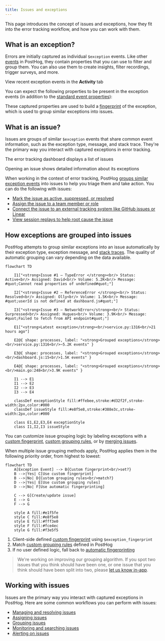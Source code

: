 ```yaml
---
title: Issues and exceptions
---
```


This page introduces the concept of issues and exceptions, how they fit into the error tracking workflow, and how you can work with them.

## What is an exception?

Errors are initially captured as individual `$exception` events. Like other [events](/docs/data/events) in PostHog, they contain properties that you can use to filter and group them. You can also use them to create insights, filter recordings, trigger surveys, and more. 

<ProductScreenshot
    imageLight="https://res.cloudinary.com/dmukukwp6/image/upload/SCR_20250813_qnwq_6fafacc8d6.png"
    imageDark="https://res.cloudinary.com/dmukukwp6/image/upload/SCR_20250813_qobb_f5df0a8629.png"
    alt="Exception events"
    classes="rounded"
/>

<Caption>View recent exception events in the <strong>Activity</strong> tab</Caption>

You can expect the following properties to be present in the exception events (in addition to the [standard event properties](/docs/data/events#default-properties)):


<ExceptionPropertiesTable />

These captured properties are used to build a [fingerprint](/docs/error-tracking/fingerprints) of the exception, which is used to group similar exceptions into issues.

## What is an issue?

Issues are groups of similar `$exception` events that share common event information, such as the exception type, message, and stack trace. They're the primary way you interact with captured exceptions in error tracking.

<ProductScreenshot
    imageLight="https://res.cloudinary.com/dmukukwp6/image/upload/SCR_20250814_dfbq_97e39c5c39.png"
    imageDark="https://res.cloudinary.com/dmukukwp6/image/upload/SCR_20250814_devl_d70f672e94.png"
    alt="Issues list view"
    classes="rounded"
/>
<Caption>The error tracking dashboard displays a list of issues</Caption>


<ProductScreenshot
    imageLight="https://res.cloudinary.com/dmukukwp6/image/upload/issue_light_f17781d806.png"
    imageDark="https://res.cloudinary.com/dmukukwp6/image/upload/issue_dark_5e825b1fe6.png"
    alt="Issue view"
    classes="rounded"
/>
<Caption>Opening an issue shows detailed information about its exceptions</Caption>

When working in the context of error tracking, PostHog [groups similar exception events](/docs/error-tracking/grouping-issues) into issues to help you triage them and take action. You can do the following with issues:

- [Mark the issue as active, suppressed, or resolved](/docs/error-tracking/managing-issues#resolving-and-suppressing-issues)
- [Assign the issue to a team member or role](/docs/error-tracking/assigning-issues)
- [Connect the issue to an external tracking system like GitHub issues or Linear](/docs/error-tracking/external-tracking)
- [View session replays to help root cause the issue](/docs/error-tracking/monitoring#viewing-session-replays)

## How exceptions are grouped into issues

PostHog attempts to group similar exceptions into an issue automatically by their exception type, exception message, and [stack traces](/docs/error-tracking/stack-traces). The quality of automatic grouping can vary depending on the data available. 

```mermaid
flowchart TD

    I1["<strong>Issue #1 – TypeError </strong><br/> Status: Active<br/> Assigned: David<br/> Volume: 5.2K<br/> Message: #quot;Cannot read properties of undefined#quot;"]

    I2["<strong>Issue #2 – ReferenceError </strong><br/> Status: Resolved<br/> Assigned: Olly<br/> Volume: 1.5K<br/> Message: #quot;userId is not defined at dashboard.js#quot;"]

    I3["<strong>Issue #3 – NetworkError</strong><br/> Status: Surpressed<br/> Assigned: Hugues<br/> Volume: 3.9K<br/> Message: #quot;Failed to fetch from API endpoint#quot;"]
    
    E1["<strong>Latest exception</strong><br/>service.py:1316<br/>21 hours ago"]

    E2@{ shape: processes, label: "<strong>Grouped exceptions</strong><br/>service.py:1316<br/>~5.2K events" }
    
    E3@{ shape: processes, label: "<strong>Grouped exceptions</strong><br/>dashboard.js:15<br/>1.5K events" }

    E4@{ shape: processes, label: "<strong>Grouped exceptions</strong><br/>main.go:248<br/>3.9K events" }
    
    I1 --> E1
    I1 --> E2
    I2 --> E3
    I3 --> E4
    
    classDef exceptionStyle fill:#ffebee,stroke:#d32f2f,stroke-width:2px,color:#000
    classDef issueStyle fill:#e8f5e8,stroke:#388e3c,stroke-width:2px,color:#000
    
    class E1,E2,E3,E4 exceptionStyle
    class I1,I2,I3 issueStyle

```

You can customize issue grouping logic by labeling exceptions with a [custom fingerprint](/docs/error-tracking/grouping-issues#option-1-client-side-fingerprint), [custom grouping rules](/docs/error-tracking/grouping-issues#option-2-custom-grouping-rule), or by [merging issues](/docs/error-tracking/grouping-issues).

When multiple issue grouping methods apply, PostHog applies them in the following priority order, from highest to lowest:

```mermaid
flowchart TD
    A[Exception Event] --> B{Custom fingerprint<br/>set?}
    B -->|Yes| C[Use custom fingerprint]
    B -->|No| D{Custom grouping rules<br/>match?}
    D -->|Yes| E[Use custom grouping rules]
    D -->|No| F[Use automatic fingerprinting]
    
    C --> G[Create/update issue]
    E --> G
    F --> G
    
    style A fill:#e1f5fe
    style C fill:#e8f5e8
    style E fill:#fff3e0
    style F fill:#fce4ec
    style G fill:#f3e5f5
```

1. Client-side defined [custom fingerprint](/docs/error-tracking/capture#customizing-exception-capture) using `$exception_fingerprint`
2. Match [custom grouping rules](/docs/error-tracking/grouping-issues#option-2-custom-grouping-rule) defined in PostHog
3. If no user defined logic, fall back to [automatic fingerprinting](/docs/error-tracking/fingerprints)
 
> We're working on improving our grouping algorithm. If you spot two issues that you think should have been one, or one issue that you think should have been split into two, please [let us know in-app](https://app.posthog.com#panel=support%3Afeedback%3Aerror_tracking%3Alow%3Atrue).

## Working with issues

Issues are the primary way you interact with captured exceptions in PostHog. Here are some common workflows you can perform with issues:

- [Managing and resolving issues](/docs/error-tracking/managing-issues)
- [Assigning issues](/docs/error-tracking/assigning-issues)
- [Grouping issues](/docs/error-tracking/grouping-issues)
- [Monitoring and searching issues](/docs/error-tracking/monitoring)
- [Alerting on issues](/docs/error-tracking/alerts)
